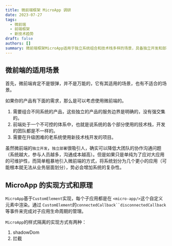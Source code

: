 ```yaml
---
title: 微前端框架 MicroApp 调研
date: 2023-07-27
tags:
  - 微前端
  - 前端框架
  - 新技术趋势
draft: false
authors: []
summary: 微前端框架MicroApp适用于独立系统组合和技术栈多样的场景，具备独立开发和部署的优势，但也增加了系统复杂性。
---
```


## 微前端的适用场景

首先，微前端肯定不是银弹，并不是万能的，它有其适用的场景，也有不适合的场景。

如果你的产品有下面的需求，那么是可以考虑使用微前端的。

1. 需要组合不同系统的产品，这些独立的产品的服务边界是明确的，没有强交集的。
2. 前端处于一个不可控的体系中，也就是说系统的各个部分使用的技术栈，开发的团队都是不一样的。
3. 需要在升级困难的老系统使用新技术栈开发的项目。

虽然微前端的`独立开发`，`独立部署`很吸引人，确实可以降低大团队的协作沟通问题（系统越大，参与人员越多，沟通成本越高）。但是如果只是单纯为了应对大应用的可维护性，而简单粗暴地引入微前端的方式，将系统划分为几个更小的应用（可能根本就无法从业务层面划分），势必会增加系统的复杂性。

## MicroApp 的实现方式和原理

`MicroApp`基于`CustomElement`实现，每个子应用都是在 `<micro-app/>`这个自定义元素中渲染。通过 `CustomElement`的`connectedCallback``disconnectedCallback`等事件来完成对子应用生命周期的管理。

`MicroApp`的样式隔离的实现方式有两种：

1. shadowDom
2. 拦截 <style/> 标签的创建和插入，对不同子应用的样式文件追加子应用前缀来实现隔离。

`MicroApp`提供两种 JavaScript 沙箱：

1. iframe 沙箱
2. with 沙箱

`MicroApp`会拦截 <script /> 标签的创建和插入，将子应用的 JavaScript 代码包装一层。这样代码里面访问到的顶层变量如 `window`, `self`,`document`是不同的对象，达到不同子应用之间逻辑的隔离，不会互相污染。

### 大体流程

<div className="relative max-h-[400px] max-w-full">
  <Image
    style={{ objectFit: 'contain' }}
    className="my-0 h-auto max-h-[400px] w-auto max-w-full"
    alt="画板"
    src="https://cdn.nlark.com/yuque/0/2023/jpeg/438262/1686794248420-cd30198c-64df-404f-a039-db730417cc5a.jpeg"
    width={0}
    height={0}
    sizes="100vw"
  />
</div>

### loadSource

1. 使用 `fetch` 加载 html entry 文件，然后对其进行处理，将 `body``head`标签替换成`micro-body``micro-head`(一个 document 里面只能有一个 head 和 body 标签)，同时可以应用 plugins 来自定义对 html entry 进行处理。
2. 对 `micro-head`中的`link``style``script`进行处理。
3. 串行加载外联 link 标签的样式，然后对其进行 scopedCss 处理，生成`style`标签插入替换。
4. 串行加载外联 script 标签的内容，然后用 sandbox 对其进行包装处理，拦截顶层的 window，self，document 访问。
5. 在 app.onLoad 阶段，执行子应用的 js 代码。

### scoped css

在 scopedCss 函数中，会应用 cssParser 对所有的样式添加前缀 `micro-app [name=xxx]`,并且对于空的 `style`元素进行监听，一旦有新的样式插入，也会执行 scopedCss 。

分为两种情况：

对于子应用初始创建的时候，会依次遍历 head 中的所有 `<link rel="style">`和 `style`元素，然后执行加载样式文件，最后执行 `scopedCss`函数。

另外一种情况是，MicroApp 会拦截动态创建的`link`和`style`元素，对动态插入的样式也会应用 scopedCss。

### execScript

在 app.onLoad 阶段，对 link 和 script 里面的 javascript 代码进行处理。

按照前面阶段处理的顺序，依次加在 link 的外联 javascript 代码或者是直接 runScript 执行内联代码。

在加载 script 文件完成之后，就已经使用 sanbox 对代码进行包装，拦截顶层的 window，self，document 访问。

### keep-alive

如果子应用设置了 `keep-alive`，那么 `<micro-app></micro-app>`标签隐藏的时候，对应的字应用会进入 hidden 状态。

此时子应用的 sandbox 和 dom 树都会被保存起来，等待下一次渲染的时候，直接恢复。

### prefetch

主动调用 microApp.prefetch 可以提前创建子应用，进行 loadSource 。

### 虚拟路由系统

### 如何支持 ESModule

对于 <script type="module"></script> 的脚本，必须使用 `iframe sandbox`。

iframe sandbox 会在主应用页面中插入一个 display: none 的 iframe 标签。当需要执行 type=module 或者 inline script 的时候，就会创建一个 script 标签插入到 iframe 中。在 iframe 中的执行的脚本访问到的顶层变量就是当前 iframe 的 window，也就是当前的 js sandbox。

## MicroApp 的局限

1. 无法处理子应用 vw vh rem
2. 子应用的媒体查询会有问题，如果子应用只是在局部渲染的话
3. ~~对 esm 不支持 (使用 iframe 沙箱后，已经可以支持)~~
4. 子应用是 ESModule 的时候，无法拦截 location 的操作，需要子应用一开始就是用虚拟路由。
5. 比较成熟的应用都是后台管理系统，缺少其他类型系统的应用。
6. 更耗内存(几乎是所有微前端的问题)

## 实际应用

1. 主应用设置子应用页面路由，让所有的子应用页面都命中同一个页面组件。

```javascript
const MICRO_APP_PREFIX = '/ma'
export const routes = [
  {
    path: MICRO_APP_PREFIX,
    component: () => import('@/layout'),
    name: 'MicroAppContainerPage',
    children: [
      {
        path: `${MICRO_APP_PREFIX}*`,
        component: MicroAppPageVue,
        name: 'MicroAppPage',
        meta: {
          title: '',
        },
      },
    ],
  },
]
```

2. 创建子应用的时候，传递额外数据，如登陆鉴权，子应用受限菜单等信息

```vue
<template>
  <micro-app
    keep-alive
    :name="appName"
    :url="appFullPath"
    :baseroute="baseRoute"
    :data="appData"
  ></micro-app>
</template>

<script>
export default {
  computed: {
    appData() {
      user: {
        token: store.getters['user/token'],
      },
    }
  }
}
</script>
```

3. 同步主子应用的 Tab 栏信息

Tab 栏一般用来展示用户已经访问过的页面，如果主应用有 Tab 栏的话，还需要处理以下的情况

- 主应用打开某个子应用的页面的时候，需要记录到 Tab。
- 主应用关闭某个子应用页面的时候，需要通知对应的子应用，让其不要缓存该页面，以节省内存。
- 如果 Tab 栏中某个子应用的所有页面都已经关闭了，应该销毁该子应用，以节省内存。
- 子应用内部的页面跳转或者关闭的时候，应该通知给主应用，让主应用决定是否展示在 Tab 栏中，或者在 Tab 栏中删掉对应的子应用页面。

4. 子应用的 401 403 404 的错误信息应交由主应用处理。
5. 子应用最好不要使用动态路由。是否可以访问子应用的某个页面应该是主应用决定的。

